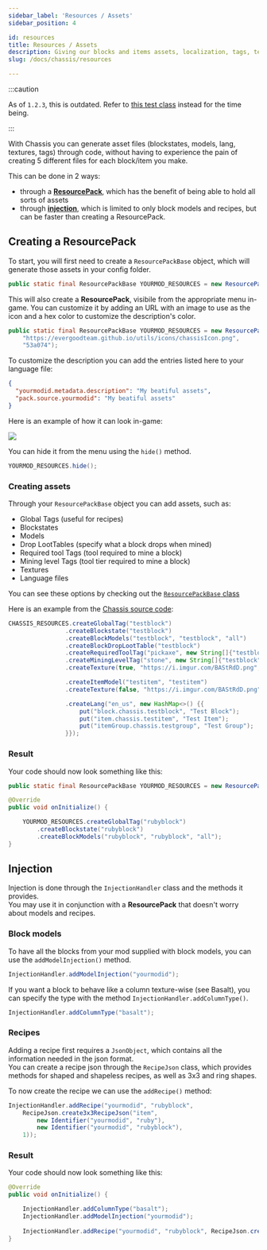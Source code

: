 ```yaml
---
sidebar_label: 'Resources / Assets'
sidebar_position: 4

id: resources
title: Resources / Assets
description: Giving our blocks and items assets, localization, tags, textures
slug: /docs/chassis/resources

---
```


:::caution

As of `1.2.3`, this is outdated. Refer to [this test class](https://github.com/EvergoodTeam/Chassis/blob/1.19.2/src/main/java/evergoodteam/chassis/ChassisTestFeatures.java) instead for the time being.

:::

With Chassis you can generate asset files (blockstates, models, lang, textures, tags) through code, without having to experience the pain of creating 5 different files for each block/item you make.

This can be done in 2 ways: 
- through a [**ResourcePack**](#creating-a-resourcepack), which has the benefit of being able to hold all sorts of assets
- through [**injection**](#injection), which is limited to only block models and recipes, but can be faster than creating a ResourcePack.

## Creating a ResourcePack

To start, you will first need to create a `ResourcePackBase` object, which will generate those assets in your config folder.  

```java
public static final ResourcePackBase YOURMOD_RESOURCES = new ResourcePackBase(YOURMOD_CONFIGS, "yourmodid");
```

This will also create a **ResourcePack**, visibile from the appropriate menu in-game. You can customize it by adding an URL with an image to use as the icon and a hex color to customize the description's color.

```java
public static final ResourcePackBase YOURMOD_RESOURCES = new ResourcePackBase(YOURMOD_CONFIGS, "yourmodid", 
    "https://evergoodteam.github.io/utils/icons/chassisIcon.png", 
    "53a074");
```

To customize the description you can add the entries listed here to your language file:

```json title="en_us.lang"
{
  "yourmodid.metadata.description": "My beatiful assets",
  "pack.source.yourmodid": "My beatiful assets"
}
```

Here is an example of how it can look in-game:

![](/img/chassisResourcePack.png)

You can hide it from the menu using the `hide()` method.

```java
YOURMOD_RESOURCES.hide();
```

### Creating assets

Through your `ResourcePackBase` object you can add assets, such as:
- Global Tags (useful for recipes)
- Blockstates
- Models
- Drop LootTables (specify what a block drops when mined)
- Required tool Tags (tool required to mine a block)
- Mining level Tags (tool tier required to mine a block)
- Textures
- Language files

You can see these options by checking out the [`ResourcePackBase` class](https://github.com/EvergoodTeam/Chassis/blob/1.19/src/main/java/evergoodteam/chassis/objects/resourcepacks/ResourcePackBase.java)

Here is an example from the [Chassis source code](https://github.com/EvergoodTeam/Chassis):
```java
CHASSIS_RESOURCES.createGlobalTag("testblock")
                .createBlockstate("testblock")
                .createBlockModels("testblock", "testblock", "all")
                .createBlockDropLootTable("testblock")
                .createRequiredToolTag("pickaxe", new String[]{"testblock"})
                .createMiningLevelTag("stone", new String[]{"testblock"})
                .createTexture(true, "https://i.imgur.com/BAStRdD.png", "testblock") // Truly a legendary URL

                .createItemModel("testitem", "testitem")
                .createTexture(false, "https://i.imgur.com/BAStRdD.png", "testitem")

                .createLang("en_us", new HashMap<>() {{
                    put("block.chassis.testblock", "Test Block");
                    put("item.chassis.testitem", "Test Item");
                    put("itemGroup.chassis.testgroup", "Test Group");
                }});
```

### Result

Your code should now look something like this:

```java title="MyMod.java"
public static final ResourcePackBase YOURMOD_RESOURCES = new ResourcePackBase(YOURMOD_CONFIGS, "yourmodid");

@Override
public void onInitialize() {

    YOURMOD_RESOURCES.createGlobalTag("rubyblock")
        .createBlockstate("rubyblock")
        .createBlockModels("rubyblock", "rubyblock", "all");
}
```

## Injection

Injection is done through the `InjectionHandler` class and the methods it provides.  
You may use it in conjunction with a **ResourcePack** that doesn't worry about models and recipes.

### Block models

To have all the blocks from your mod supplied with block models, you can use the `addModelInjection()` method.

```java
InjectionHandler.addModelInjection("yourmodid");
```

If you want a block to behave like a column texture-wise (see Basalt), you can specify the type with the method `InjectionHandler.addColumnType()`.

```java
InjectionHandler.addColumnType("basalt");
```

### Recipes

Adding a recipe first requires a `JsonObject`, which contains all the information needed in the json format.  
You can create a recipe json through the `RecipeJson` class, which provides methods for shaped and shapeless recipes, as well as 3x3 and ring shapes.

To now create the recipe we can use the `addRecipe()` method:

```java
InjectionHandler.addRecipe("yourmodid", "rubyblock", 
    RecipeJson.create3x3RecipeJson("item", 
        new Identifier("yourmodid", "ruby"), 
        new Identifier("yourmodid", "rubyblock"), 
    1));
```

### Result

Your code should now look something like this:

```java title="MyMod.java"
@Override
public void onInitialize() {

    InjectionHandler.addColumnType("basalt");
    InjectionHandler.addModelInjection("yourmodid");
    
    InjectionHandler.addRecipe("yourmodid", "rubyblock", RecipeJson.create3x3RecipeJson("item", new Identifier("yourmodid", "ruby"), new Identifier("yourmodid", "rubyblock"), 1));
}
```